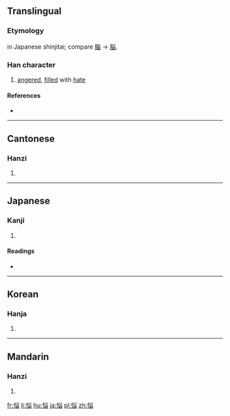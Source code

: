 {{also|惱}}
==Translingual==
{{ja-forms|悩|[[恼]]|[[惱]]}}
===Etymology===
{{Han simp|惱}} in Japanese shinjitai; compare [[腦]] → [[脳]].

===Han character===
{{Han char|rn=61|rad=心|as=07|sn=10|four=|canj=心火山大 (PFUK)|ids=⿰[[忄]]⿱[[⺍]][[凶]]}}

# [[angered]], [[fill]]ed with [[hate]]

====References====
* {{Han ref|kx=0388.341|dkj=10716|dj=0721.240|hdz=42306.161|uh=60A9|ud=24745}}

----

==Cantonese==

===Hanzi===
{{yue-hanzi|jyut=|y=nou5}}

# {{defn|lang=yue|sort=心07}}

----

==Japanese==

===Kanji===
{{ja-kanji|grade=c|rs=心07}}

# {{defn|lang=ja|sort=心07}}

====Readings====
* {{ja-readings|on=[[のう]] (nō), [[どう]] (dō)|kun=[[なやむ]] (nayamu), [[なやみ]] (nayami), [[なやませる]] (nayamaseru)}}

----

==Korean==

===Hanja===
{{ko-hanja|hangeul=뇌|eumhun=|rv=noe|mr=noe|y=noy}}

# {{defn|lang=ko|sort=心07}}

----

==Mandarin==

===Hanzi===
{{cmn-hanzi|pin=[[nǎo]] ([[nao3]])|wg=nao<sup>3</sup>}}

# {{defn|lang=cmn|sort=心07}}

[[fr:悩]]
[[li:悩]]
[[hu:悩]]
[[ja:悩]]
[[pl:悩]]
[[zh:悩]]